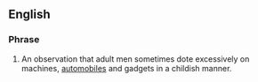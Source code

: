 ==English==

===Phrase===
{{infl|en|phrase|head=[[boy]]s [[and]] [[their]] [[toy]]s}}

# {{idiom}} An observation that adult men sometimes dote excessively on machines, [[automobile]]s and gadgets in a childish manner.